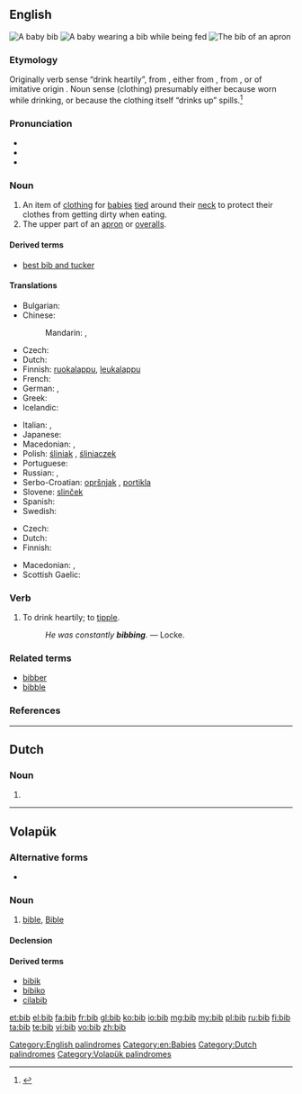 ==English==
{{wikipedia|Bib (garment)|Bib}}
[[File:Bib 1 (PSF).png|thumb|A baby '''bib''']]
[[File:Baby eating baby food.jpg|thumb|A baby wearing a '''bib''' while being fed]]
[[File:Bib 2 (PSF).png|thumb|The '''bib''' of an apron]]

===Etymology===
Originally verb sense “drink heartily”, from {{etyl|enm}} {{term|bibben|lang=enm}}, either from {{etyl|la}} {{term|bibo|bibō|I drink|lang=la}}, from {{etyl|ine-pro|en}} {{recons|peh₃-|lang=ine-pro}}, or of imitative origin {{onomatopoeia}}. Noun sense (clothing) presumably either because worn while drinking, or because the clothing itself “drinks up” spills.<ref>{{R:Online Etymology Dictionary}}</ref>

===Pronunciation===
* {{audio|en-us-bib.ogg|Audio (US)}}
* {{IPA|/bɪb/}}
* {{rhymes|ɪb}}

===Noun===
{{en-noun}}

# An item of [[clothing]] for [[baby|babies]] [[tie]]d around their [[neck]] to protect their clothes from getting dirty when eating.
# The upper part of an [[apron]] or [[overalls]].

====Derived terms====
* [[best bib and tucker]]

====Translations====
{{trans-top|item of clothing for babies}}
* Bulgarian: {{t-|bg|лигавче}}
* Chinese:
*: Mandarin: {{t|zh|圍兜|sc=Hani}}, {{t|zh|围兜|tr=wéidōu|sc=Hani}}
* Czech: {{t-|cs|bryndák|m}}
* Dutch: {{t-|nl|slabbetje}}
* Finnish: [[ruokalappu]], [[leukalappu]]
* French: {{t+|fr|bavoir|m}}
* German: {{t+|de|Lätzchen|n}}, {{t+|de|Latz|m}}
* Greek: {{t+|el|σαλιάρα|f|tr=saliára|sc=Grek}}
* Icelandic: {{t+|is|smekkur|m}}
{{trans-mid}}
* Italian: {{t-|it|bavaglino|m}}, {{t-|it|bavaglio|m}}
* Japanese: {{t-|ja|ビブ|tr=bibu|sc=Jpan}}
* Macedonian: {{t-|mk|лигавче|n|tr=lígavče}}, {{t-|mk|портикла|f|tr=pórtikla}}
* Polish: [[śliniak]] {{m}}, [[śliniaczek]] {{m}}
* Portuguese: {{t-|pt|babador}}
* Russian: {{t+|ru|нагрудник|m|tr=nagrúdnik|sc=Cyrl}}, {{t+|ru|слюнявчик|m|tr=sljunjávčik|sc=Cyrl}}
* Serbo-Croatian: [[opršnjak]] {{m}}, [[portikla]] {{f}}
* Slovene: [[slinček]] {{m}}
* Spanish: {{t+|es|babero|m}}
* Swedish: {{t+|sv|haklapp|c}}
{{trans-bottom}}

{{trans-top|upper part of an apron or overalls}}
* Czech: {{t-|cs|lacl|m}}
* Dutch: {{t-|nl|borstje, salopette}}
* Finnish: {{t-|fi|rintalappu}}
{{trans-mid}}
* Macedonian: {{t-|mk|лигавче|n|tr=lígavče}}, {{t-|mk|портикла|f|tr=pórtikla}}
* Scottish Gaelic: {{t-|gd|biob|m|xs=Scottish Gaelic}}
{{trans-bottom}}

===Verb===
{{en-verb|bib|b|ed}}

# {{archaic}} To drink heartily; to [[tipple]].
#: ''He was constantly '''bibbing'''.'' &mdash; Locke.

===Related terms===
* [[bibber]]
* [[bibble]]

===References===
<references/>

[[Category:English palindromes]]
[[Category:en:Babies]]

----

==Dutch==

===Noun===
{{nl-noun|f|-|-}}

# {{abbreviation of|bibliotheek|nocap=1|lang=nl}}

[[Category:Dutch palindromes]]

----

==Volapük==

===Alternative forms===
* {{l|vo|Bib}}

===Noun===
{{vo-noun}}

# [[bible]], [[Bible]]

====Declension====
{{vo-decl-noun}}

====Derived terms====
* [[bibik]]
* [[bibiko]]
* [[cilabib]]

[[Category:Volapük palindromes]]

[[et:bib]]
[[el:bib]]
[[fa:bib]]
[[fr:bib]]
[[gl:bib]]
[[ko:bib]]
[[io:bib]]
[[mg:bib]]
[[my:bib]]
[[pl:bib]]
[[ru:bib]]
[[fi:bib]]
[[ta:bib]]
[[te:bib]]
[[vi:bib]]
[[vo:bib]]
[[zh:bib]]